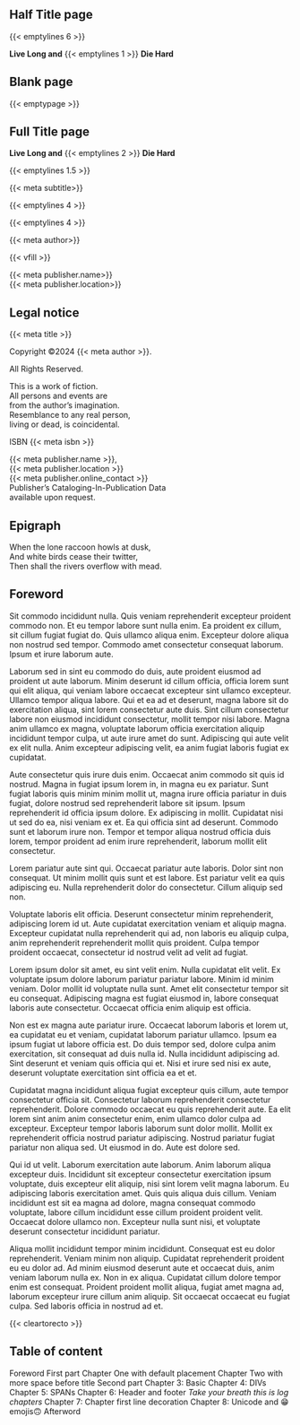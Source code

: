 ## Half Title page

{{< emptylines 6 >}}

```{=latex}
{\booktitlefont
```

:::{align=right}
<!-- TODO: Use first_words=??? and last_words=??? attributes here on title -->
[**Live Long and**]{scale=1.8}
{{< emptylines 1 >}}
[**Die Hard**]{scale=2.4 color=gray5}
:::
```{=latex}
}
```

## Blank page

{{< emptypage >}}

## Full Title page

:::{align=center vspace_before=5\nbs}

<!-- TODO: Use first_words=??? and last_words=??? attributes here on title -->
```{=latex}
{\booktitlefont
```

[**Live Long and**]{scale=3.6}
{{< emptylines 2 >}}
[**Die Hard**]{scale=4.8 color=gray5}

```{=latex}
}
```

{{< emptylines 1.5 >}}

[ {{< meta subtitle>}} ]{scale=1.6}

{{< emptylines 4 >}}

```{=latex}
\ChapterDeco[6]{\decoglyph{n9548}}
```

{{< emptylines 4 >}}

[ {{< meta author>}} ]{scale=3}

{{< vfill >}}

::::::{scale=1.25}
| {{< meta publisher.name>}}
| {{< meta publisher.location>}}
::::::

:::


## Legal notice

:::{align=center .italic}

::::::{.smallcaps vfill=before}
{{< meta title >}}
::::::

<!-- Can be copyrights, copyleft, licence... -->
Copyright ©2024 {{< meta author >}}.

All Rights Reserved.

<!-- Or similar language boiler plate) -->
::::::{vspace_both=1\nbs}
| This is a work of fiction.
| All persons and events are
| from the author's imagination.
| Resemblance to any real person,
| living or dead, is coincidental.
::::::

<!-- Whatever it is. No barcode, just number. -->
ISBN {{< meta isbn >}}

::::::{vspace_both=1\nbs}
| {{< meta publisher.name >}},
| {{< meta publisher.location >}}
| {{< meta publisher.online_contact >}}
::::::

<!-- Fiction often does not need catalog data. -->
| Publisher's Cataloging-In-Publication Data
| available upon request.
:::

## Epigraph

<!--
Note that since epigraphs are ornamental in nature, they are usually not
considered fair use. Publishers often require writers to seek permission
to quote material for epigraphs, especially lyrics and modern poetry.
See: https://style.mla.org/styling-epigraphs/
-->
:::{.epigraph from="Prophecy of Claudius" by="Claudius" lines_before=7}
| When the lone raccoon howls at dusk,
| And white birds cease their twitter,
| Then shall the rivers overflow with mead.
:::

## Foreword {.chapterlike}

Sit commodo incididunt nulla. Quis veniam reprehenderit excepteur proident
commodo non. Et eu tempor labore sunt nulla enim. Ea proident ex cillum, sit
cillum fugiat fugiat do. Quis ullamco aliqua enim. Excepteur dolore aliqua non
nostrud sed tempor. Commodo amet consectetur consequat laborum. Ipsum et irure
laborum aute.

Laborum sed in sint eu commodo do duis, aute proident eiusmod ad proident ut
aute laborum. Minim deserunt id cillum officia, officia lorem sunt qui elit
aliqua, qui veniam labore occaecat excepteur sint ullamco excepteur. Ullamco
tempor aliqua labore. Qui et ea ad et deserunt, magna labore sit do
exercitation aliqua, sint lorem consectetur aute duis. Sint cillum consectetur
labore non eiusmod incididunt consectetur, mollit tempor nisi labore. Magna
anim ullamco ex magna, voluptate laborum officia exercitation aliquip
incididunt tempor culpa, ut aute irure amet do sunt. Adipiscing qui aute velit
ex elit nulla. Anim excepteur adipiscing velit, ea anim fugiat laboris fugiat
ex cupidatat.

Aute consectetur quis irure duis enim. Occaecat anim commodo sit quis id
nostrud. Magna in fugiat ipsum lorem in, in magna eu ex pariatur. Sunt fugiat
laboris quis minim minim mollit ut, magna irure officia pariatur in duis
fugiat, dolore nostrud sed reprehenderit labore sit ipsum. Ipsum reprehenderit
id officia ipsum dolore. Ex adipiscing in mollit. Cupidatat nisi ut sed do ea,
nisi veniam ex et. Ea qui officia sint ad deserunt. Commodo sunt et laborum
irure non. Tempor et tempor aliqua nostrud officia duis lorem, tempor proident
ad enim irure reprehenderit, laborum mollit elit consectetur.

Lorem pariatur aute sint qui. Occaecat pariatur aute laboris. Dolor sint non
consequat. Ut minim mollit quis sunt et est labore. Est pariatur velit ea quis
adipiscing eu. Nulla reprehenderit dolor do consectetur. Cillum aliquip sed
non.

Voluptate laboris elit officia. Deserunt consectetur minim reprehenderit,
adipiscing lorem id ut. Aute cupidatat exercitation veniam et aliquip magna.
Excepteur cupidatat nulla reprehenderit qui ad, non laboris eu aliquip culpa,
anim reprehenderit reprehenderit mollit quis proident. Culpa tempor proident
occaecat, consectetur id nostrud velit ad velit ad fugiat.

Lorem ipsum dolor sit amet, eu sint velit enim. Nulla cupidatat elit velit. Ex
voluptate ipsum dolore laborum pariatur pariatur labore. Minim id minim veniam.
Dolor mollit id voluptate nulla sunt. Amet elit consectetur tempor sit eu
consequat. Adipiscing magna est fugiat eiusmod in, labore consequat laboris
aute consectetur. Occaecat officia enim aliquip est officia.

Non est ex magna aute pariatur irure. Occaecat laborum laboris et lorem ut, ea
cupidatat eu et veniam, cupidatat laborum pariatur ullamco. Ipsum ea ipsum
fugiat ut labore officia est. Do duis tempor sed, dolore culpa anim
exercitation, sit consequat ad duis nulla id. Nulla incididunt adipiscing ad.
Sint deserunt et veniam quis officia qui et. Nisi et irure sed nisi ex aute,
deserunt voluptate exercitation sint officia ea et et.

Cupidatat magna incididunt aliqua fugiat excepteur quis cillum, aute tempor
consectetur officia sit. Consectetur laborum reprehenderit consectetur
reprehenderit. Dolore commodo occaecat eu quis reprehenderit aute. Ea elit
lorem sint anim anim consectetur enim, enim ullamco dolor culpa ad excepteur.
Excepteur tempor laboris laborum sunt dolor mollit. Mollit ex reprehenderit
officia nostrud pariatur adipiscing. Nostrud pariatur fugiat pariatur non
aliqua sed. Ut eiusmod in do. Aute est dolore sed.

Qui id ut velit. Laborum exercitation aute laborum. Anim laborum aliqua
excepteur duis. Incididunt sit excepteur consectetur exercitation ipsum
voluptate, duis excepteur elit aliquip, nisi sint lorem velit magna laborum. Eu
adipiscing laboris exercitation amet. Quis quis aliqua duis cillum. Veniam
incididunt est sit ea magna ad dolore, magna consequat commodo voluptate,
labore cillum incididunt esse cillum proident proident velit. Occaecat dolore
ullamco non. Excepteur nulla sunt nisi, et voluptate deserunt consectetur
incididunt pariatur.

Aliqua mollit incididunt tempor minim incididunt. Consequat est eu dolor
reprehenderit. Veniam minim non aliquip. Cupidatat reprehenderit proident eu eu
dolor ad. Ad minim eiusmod deserunt aute et occaecat duis, anim veniam laborum
nulla ex. Non in ex aliqua. Cupidatat cillum dolore tempor enim est consequat.
Proident proident mollit aliqua, fugiat amet magna ad, laborum excepteur irure
cillum anim aliquip. Sit occaecat occaecat eu fugiat culpa. Sed laboris officia
in nostrud ad et.

{{< cleartorecto >}}

## Table of content {.chapterlike}

:::{.tableof}
[Foreword]{.toc_part page=vi}
[First part]{.toc_part page=1}
[Chapter One [with default placement]{scale=0.8}]{.toc_chap number=1 page=2}
[Chapter Two [with more space before title]{scale=0.8}]{.toc_chap number=2 page=5}
[Second part]{.toc_part page=9}
[Chapter 3: Basic]{.toc_chap number=3 page=10}
[Chapter 4: DIVs]{.toc_chap number=4 page=22}
[Chapter 5: SPANs]{.toc_chap number=5 page=40}
[Chapter 6: Header and footer]{.toc_chap number=6 page=42}
[_Take your breath this is log chapters_]{.toc_blank page=44}
[Chapter 7: Chapter first line decoration]{.toc_chap number=7 page=50}
[Chapter 8: Unicode and 😁emojis🙃]{.toc_chap number=8 page=54}
[Afterword]{.toc_part page=162}
:::
